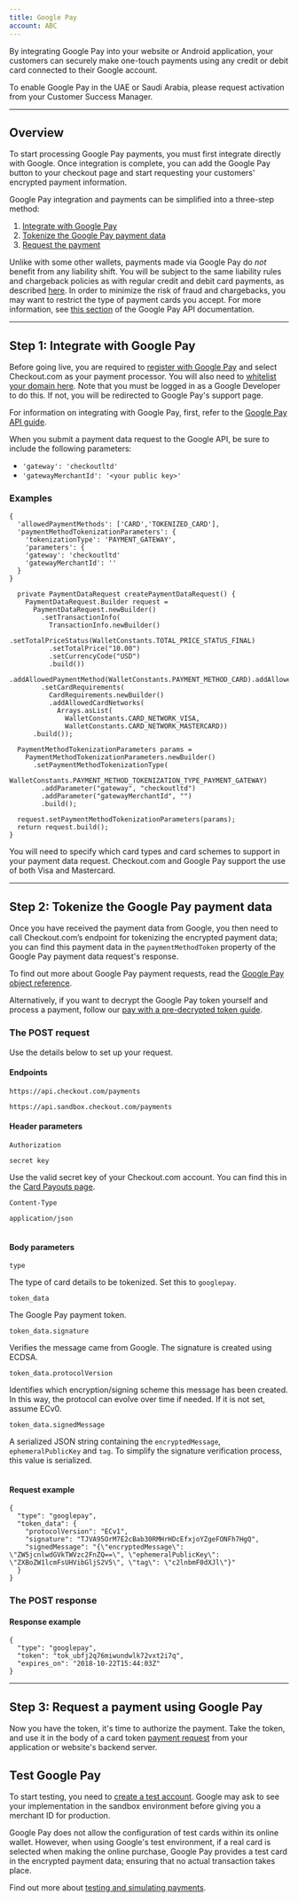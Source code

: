 ```yaml
---
title: Google Pay
account: ABC
---
```


By integrating Google Pay into your website or Android application, your customers can securely make one-touch payments using any credit or debit card connected to their Google account.

<TipBox variant="info">

To enable Google Pay in the UAE or Saudi Arabia, please request activation from your Customer Success Manager.

</TipBox>

---

## Overview

To start processing Google Pay payments, you must first integrate directly with Google. Once integration is complete, you can add the Google Pay button to your checkout page and start requesting your customers' encrypted payment information.

Google Pay integration and payments can be simplified into a three-step method:

1.  [Integrate with Google Pay](#GooglePay-integratewithgooglepay)
2.  [Tokenize the Google Pay payment data](#GooglePay-tokenizegooglepaypaymentdata)
3.  [Request the payment](#GooglePay-requestapayment)

<TipBox variant="note" title="There is no liability shift!">

Unlike with some other wallets, payments made via Google Pay do _not_ benefit from any liability shift. You will be subject to the same liability rules and chargeback policies as with regular credit and debit card payments, as described [here](https://support.google.com/pay/merchants/answer/6288992?hl=en-GB). In order to minimize the risk of fraud and chargebacks, you may want to restrict the type of payment cards you accept. For more information, see [this section](https://developers.google.com/pay/api/web/reference/object) of the Google Pay API documentation.

</TipBox>

---

## Step 1: Integrate with Google Pay


Before going live, you are required to [register with Google Pay](https://services.google.com/fb/forms/googlepayAPIenable/) and select Checkout.com as your payment processor. You will also need to [whitelist your domain here](https://payments.developers.google.com/signup). Note that you must be logged in as a Google Developer to do this. If not, you will be redirected to Google Pay's support page.

For information on integrating with Google Pay, first, refer to the [Google Pay API guide](https://developers.google.com/pay/api/overview).

When you submit a payment data request to the Google API, be sure to include the following parameters:

*   `'gateway': 'checkoutltd'`
*   `'gatewayMerchantId': '<your public key>'`

### Examples

<tabs>
  <tab title="Google Pay API request (web)" active>

    {
      'allowedPaymentMethods': ['CARD','TOKENIZED_CARD'],
      'paymentMethodTokenizationParameters': {
        'tokenizationType': 'PAYMENT_GATEWAY',
        'parameters': {
        'gateway': 'checkoutltd'
        'gatewayMerchantId': ''
      }
    }

  </tab>
  <tab title="Google Pay API request (Android)">

      private PaymentDataRequest createPaymentDataRequest() {
        PaymentDataRequest.Builder request =
          PaymentDataRequest.newBuilder()
            .setTransactionInfo(
              TransactionInfo.newBuilder()
              .setTotalPriceStatus(WalletConstants.TOTAL_PRICE_STATUS_FINAL)
              .setTotalPrice("10.00")
              .setCurrencyCode("USD")
              .build())
            .addAllowedPaymentMethod(WalletConstants.PAYMENT_METHOD_CARD).addAllowedPaymentMethod(WalletConstants.PAYMENT_METHOD_TOKENIZED_CARD)
            .setCardRequirements(
              CardRequirements.newBuilder()
              .addAllowedCardNetworks(
                Arrays.asList(
                  WalletConstants.CARD_NETWORK_VISA,
                  WalletConstants.CARD_NETWORK_MASTERCARD))
          .build());

      PaymentMethodTokenizationParameters params =
        PaymentMethodTokenizationParameters.newBuilder()
          .setPaymentMethodTokenizationType(
            WalletConstants.PAYMENT_METHOD_TOKENIZATION_TYPE_PAYMENT_GATEWAY)
            .addParameter("gateway", "checkoutltd")
            .addParameter("gatewayMerchantId", "")
            .build();

      request.setPaymentMethodTokenizationParameters(params);
      return request.build();
    }

  </tab>
</tabs>


<TipBox variant="info">

You will need to specify which card types and card schemes to support in your payment data request. Checkout.com and Google Pay support the use of both Visa and Mastercard.

</TipBox>

---

## Step 2: Tokenize the Google Pay payment data

Once you have received the payment data from Google, you then need to call Checkout.com’s endpoint for tokenizing the encrypted payment data; you can find this payment data in the `paymentMethodToken` property of the Google Pay payment data request's response.

To find out more about Google Pay payment requests, read the [Google Pay object reference](https://developers.google.com/pay/api/web/object-reference).

Alternatively, if you want to decrypt the Google Pay token yourself and process a payment, follow our [pay with a pre-decrypted token guide](/display/DOCS/Pay+with+a+pre-decrypted+Google+Pay+token).

### The POST request

Use the details below to set up your request.

#### Endpoints

<tabs>
<tab title="Live" active>
<LineCodeWrapper type="post">

`https://api.checkout.com/payments`

</LineCodeWrapper>
</tab>
<tab title="SandBox">
<LineCodeWrapper type="post">

`https://api.sandbox.checkout.com/payments`

</LineCodeWrapper>
</tab>
</tabs>

#### Header parameters

<Table>
<TableHead headers={['Header', 'Value']} />
<TableBody>
<TableRow>
<TableCell>

`Authorization`

<StatusTag type="required" />
</TableCell>
<TableCell>

`secret key`

<InfoBox>

Use the valid secret key of your Checkout.com account. You can find this in the [Card Payouts page](https://docs.checkout.com/preview/drafts/abc/card-payouts).

</InfoBox>
</TableCell>
</TableRow>
<TableRow>
<TableCell>

`Content-Type`

<StatusTag type="required" />
</TableCell>
<TableCell>

`application/json`

</TableCell>
</TableRow>

</TableBody>
</Table>

#### Body parameters

<Table>
<TableHead headers={['Field name', 'Value']} />
<TableBody>
<TableRow>
<TableCell>

`type`

<StatusTag type="required" />
<TypeTag type="string" />
</TableCell>
<TableCell>

The type of card details to be tokenized. Set this to `googlepay`.

</TableCell>
</TableRow>
<TableRow>
<TableCell>

`token_data`

<StatusTag type="required" />
<TypeTag type="string" />
</TableCell>
<TableCell>

The Google Pay payment token.

</TableCell>
</TableRow>
<TableRow>
<TableCell>

`token_data.signature`

<StatusTag type="required" />
<TypeTag type="string" />
</TableCell>
<TableCell>

Verifies the message came from Google. The signature is created using ECDSA.

</TableCell>
</TableRow>
<TableRow>
<TableCell>

`token_data.protocolVersion`

<StatusTag type="required" />
<TypeTag type="string" />
</TableCell>
<TableCell>

Identifies which encryption/signing scheme this message has been created. In this way, the protocol can evolve over time if needed. If it is not set, assume ECv0.

</TableCell>
</TableRow>
<TableRow>
<TableCell>

`token_data.signedMessage`

<StatusTag type="required" />
<TypeTag type="string" />
</TableCell>
<TableCell>

A serialized JSON string containing the `encryptedMessage`, `ephemeralPublicKey` and `tag`. To simplify the signature verification process, this value is serialized.

</TableCell>
</TableRow>

</TableBody>
</Table>

#### Request example

    {
      "type": "googlepay",
      "token_data": {
        "protocolVersion": "ECv1",
        "signature": "TJVA95OrM7E2cBab30RMHrHDcEfxjoYZgeFONFh7HgQ",
        "signedMessage": "{\"encryptedMessage\": \"ZW5jcnlwdGVkTWVzc2FnZQ==\", \"ephemeralPublicKey\": \"ZXBoZW1lcmFsUHVibGljS2V5\", \"tag\": \"c2lnbmF0dXJl\"}"
      }
    }

### The POST response

#### Response example

    {
      "type": "googlepay",
      "token": "tok_ubfj2q76miwundwlk72vxt2i7q",
      "expires_on": "2018-10-22T15:44:03Z"
    }

---

## Step 3: Request a payment using Google Pay

Now you have the token, it's time to authorize the payment. Take the token, and use it in the body of a card token [payment request](/display/DOCS/Request+a+card+payment) from your application or website's backend server.

## Test Google Pay

To start testing, you need to [create a test account](https://www.checkout.com/get-test-account). Google may ask to see your implementation in the sandbox environment before giving you a merchant ID for production.

Google Pay does not allow the configuration of test cards within its online wallet. However, when using Google's test environment, if a real card is selected when making the online purchase, Google Pay provides a test card in the encrypted payment data; ensuring that no actual transaction takes place.

Find out more about [testing and simulating payments](/display/DOCS/Testing).
